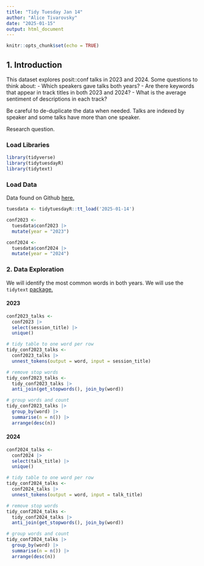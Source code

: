 ```yaml
---
title: "Tidy Tuesday Jan 14"
author: "Alice Tivarovsky"
date: "2025-01-15"
output: html_document
---
```


```r
knitr::opts_chunk$set(echo = TRUE)
```


## 1. Introduction

This dataset explores posit::conf talks in 2023 and 2024. Some questions to think about: 
- Which speakers gave talks both years? 
- Are there keywords that appear in track titles in both 2023 and 2024? 
- What is the average sentiment of descriptions in each track? 

Be careful to de-duplicate the data when needed. Talks are indexed by speaker and some talks have more than one speaker. 

Research question. 

### Load Libraries

```r
library(tidyverse)
library(tidytuesdayR)
library(tidytext)

```

### Load Data

Data found on Github [here.](https://github.com/rfordatascience/tidytuesday/blob/main/data/2025/2025-01-14/readme.md) 

```r
tuesdata <- tidytuesdayR::tt_load('2025-01-14')

conf2023 <- 
  tuesdata$conf2023 |> 
  mutate(year = "2023")

conf2024 <- 
  tuesdata$conf2024 |> 
  mutate(year = "2024")

```

### 2. Data Exploration

We will identify the most common words in both years. We will use the `tidytext` [package.](https://cran.r-project.org/web/packages/tidytext/vignettes/tidytext.html) 

#### 2023

```r
conf2023_talks <- 
  conf2023 |>
  select(session_title) |>
  unique()

# tidy table to one word per row
tidy_conf2023_talks <- 
  conf2023_talks |>
  unnest_tokens(output = word, input = session_title)

# remove stop words
tidy_conf2023_talks <-
  tidy_conf2023_talks |>
  anti_join(get_stopwords(), join_by(word))

# group words and count
tidy_conf2023_talks |>
  group_by(word) |> 
  summarise(n = n()) |>
  arrange(desc(n))

```
 
#### 2024

```r
conf2024_talks <- 
  conf2024 |>
  select(talk_title) |>
  unique()

# tidy table to one word per row
tidy_conf2024_talks <- 
  conf2024_talks |>
  unnest_tokens(output = word, input = talk_title)

# remove stop words
tidy_conf2024_talks <-
  tidy_conf2024_talks |>
  anti_join(get_stopwords(), join_by(word))

# group words and count
tidy_conf2024_talks |>
  group_by(word) |> 
  summarise(n = n()) |>
  arrange(desc(n))

```

